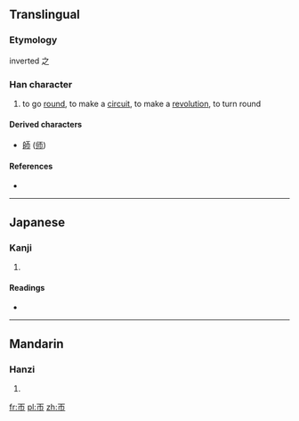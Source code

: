{{also|匝|市}}
==Translingual==

===Etymology===
inverted 之

===Han character===
{{Han char|rn=50|rad=巾|as=01|sn=4|four=|canj=一中月 (MLB)}}

# to go [[round]], to make a [[circuit]], to make a [[revolution]], to turn round

====Derived characters====
* [[師]] ([[师]])

====References====
* {{Han ref|kx=0328.020|dkj=08773|dj=0632.110|hdz=10728.010|uh=5E00|ud=24064}}

----

==Japanese==

===Kanji===
{{ja-kanji|grade=|rs=巾01}}

# {{defn|lang=ja|sort=巾01}}

====Readings====
* {{ja-readings|on=[[そう]] (sō)|kun=[[めぐる]] (meguru), [[めぐらす]] (megurasu), [[めぐり]] (meguri)}}

----

==Mandarin==

===Hanzi===
{{cmn-hanzi|pin=[[zā]] ([[za1]])|wg=tsa<sup>1</sup>}}

# {{defn|lang=cmn|sort=巾01}}

[[fr:帀]]
[[pl:帀]]
[[zh:帀]]
